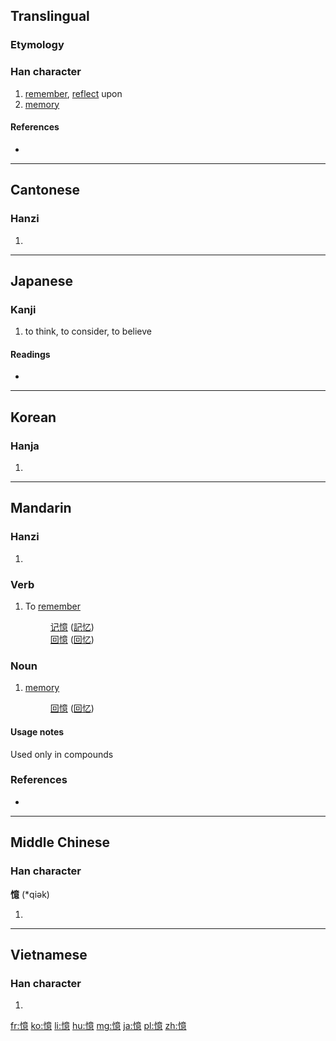 {{also|忆}}
==Translingual==

===Etymology===
{{Han compound|心|意|c1=s|c2=p|t1=heart|t2=thought|ls=psc}}

===Han character===
{{Han char|rn=61|rad=心|as=13|sn=16|four=90036|canj=PYTP|ids=⿰忄意}}

# [[remember]], [[reflect]] upon
# [[memory]]

====References====
* {{Han ref|kx=0404.330|dkj=11295|dj=0744.270|hdz=42362.130|uh=61B6|ud=25014|bh=BED0|bd=48848}}

----

==Cantonese==

===Hanzi===
{{yue-hanzi|jyut=jik1|y=yik1|sim=忆}}

# {{defn|lang=yue|sort=心13}}

----

==Japanese==

===Kanji===
{{ja-kanji|grade=c|rs=心13}}

# to think, to consider, to believe

====Readings====
* {{ja-readings|goon=[[おく]] (oku)|kanon=[[よく]] (yoku)|kun=[[おもう]] (omou)}}

----

==Korean==

===Hanja===
{{ko-hanja|hangeul=억|eumhun=|rv=eok|mr=ŏk|y=ek}}

# {{defn|lang=ko|sort=心13}}

----

==Mandarin==

===Hanzi===
{{cmn-hanzi|sim=忆|pin=[[yì]] ([[yi4]])|wg=i<sup>4</sup>}}

# {{defn|lang=cmn|sort=心13}}

===Verb===
{{cmn-verb|t|sim=忆|pin=yì|pint=yi4|sort=心13}}

# To [[remember]]
#: [[记憶]] ([[記忆]])
#: [[回憶]] ([[回忆]])

===Noun===
{{cmn-noun|t|sim=忆|pin=yì|pint=yi4|sort=心13}}

# [[memory]]
#: [[回憶]] ([[回忆]])

====Usage notes====
Used only in compounds

===References===
* {{cite web
| url = http://www.mdbg.net/chindict/chindict.php?page=worddict&wdrst=0&wdqb=憶
| title = 憶
| work = MDBG English to Chinese dictionary ( Based on CC-CEDICT )
| language = Mandarin/English
| accessdate = 2014-02-14}}

----

==Middle Chinese==

===Han character===
'''憶''' (*qiək)<!--asterisk indicates that this is a reconstructed pronunciation-->
# {{defn|lang=ltc|sort=心13}}

----

==Vietnamese==

===Han character===
{{vi-hantu|ức|rs=心13}}

# {{defn|vi}}

[[fr:憶]]
[[ko:憶]]
[[li:憶]]
[[hu:憶]]
[[mg:憶]]
[[ja:憶]]
[[pl:憶]]
[[zh:憶]]